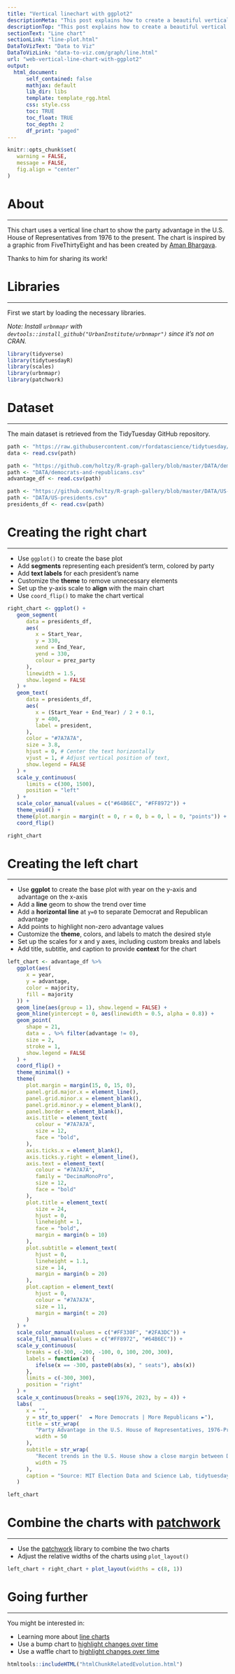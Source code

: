 ```yaml
---
title: "Vertical linechart with ggplot2"
descriptionMeta: "This post explains how to create a beautiful vertical line chart combined with nice customized legend made with ggplot2. It shows the party advantage in the U.S. House of Representatives from 1976 to the present."
descriptionTop: "This post explains how to create a beautiful vertical [line chart](line-plot.html) with [ggplot2](ggplot2-package.html). It shows the party advantage in the U.S. House of Representatives from 1976 to the present."
sectionText: "Line chart"
sectionLink: "line-plot.html"
DataToVizText: "Data to Viz"
DataToVizLink: "data-to-viz.com/graph/line.html"
url: "web-vertical-line-chart-with-ggplot2"
output:
  html_document:
      self_contained: false    
      mathjax: default
      lib_dir: libs
      template: template_rgg.html
      css: style.css
      toc: TRUE
      toc_float: TRUE
      toc_depth: 2
      df_print: "paged"
---
```


```r
knitr::opts_chunk$set(
   warning = FALSE,
   message = FALSE,
   fig.align = "center"
)
```

<div class="container">

# About
***

This chart uses a vertical line chart to show the party advantage in the U.S. House of Representatives from 1976 to the present. The chart is inspired by a graphic from FiveThirtyEight and has been created by [Aman Bhargava](https://aman.bh/).

Thanks to him for sharing its work!

# Libraries
***

First we start by loading the necessary libraries.

_Note: Install `urbnmapr` with `devtools::install_github("UrbanInstitute/urbnmapr")` since it's not on CRAN._

```r
library(tidyverse)
library(tidytuesdayR)
library(scales)
library(urbnmapr)
library(patchwork)
```

# Dataset
***

The main dataset is retrieved from the TidyTuesday GitHub repository.

```r
path <- "https://raw.githubusercontent.com/rfordatascience/tidytuesday/master/data/2023/2023-11-07/house.csv"
data <- read.csv(path)

path <- "https://github.com/holtzy/R-graph-gallery/blob/master/DATA/democrats-and-republicans.csv?raw=true"
path <- "DATA/democrats-and-republicans.csv"
advantage_df <- read.csv(path)

path <- "https://github.com/holtzy/R-graph-gallery/blob/master/DATA/US-presidents.csv?raw=true"
path <- "DATA/US-presidents.csv"
presidents_df <- read.csv(path)
```



# Creating the right chart
***


- Use `ggplot()` to create the base plot
- Add **segments** representing each president's term, colored by party
- Add **text labels** for each president's name
- Customize the **theme** to remove unnecessary elements
- Set up the y-axis scale to **align** with the main chart
- Use `coord_flip()` to make the chart vertical


```r
right_chart <- ggplot() +
   geom_segment(
      data = presidents_df,
      aes(
         x = Start_Year,
         y = 330,
         xend = End_Year,
         yend = 330,
         colour = prez_party
      ),
      linewidth = 1.5,
      show.legend = FALSE
   ) +
   geom_text(
      data = presidents_df,
      aes(
         x = (Start_Year + End_Year) / 2 + 0.1,
         y = 400,
         label = president,
      ),
      color = "#7A7A7A",
      size = 3.8,
      hjust = 0, # Center the text horizontally
      vjust = 1, # Adjust vertical position of text,
      show.legend = FALSE
   ) +
   scale_y_continuous(
      limits = c(300, 1500),
      position = "left"
   ) +
   scale_color_manual(values = c("#64B6EC", "#FF8972")) +
   theme_void() +
   theme(plot.margin = margin(t = 0, r = 0, b = 0, l = 0, "points")) +
   coord_flip()

right_chart
```

# Creating the left chart
***

- Use **ggplot** to create the base plot with year on the y-axis and advantage on the x-axis
- Add a **line** geom to show the trend over time
- Add a **horizontal line** at `y=0` to separate Democrat and Republican advantage
- Add points to highlight non-zero advantage values
- Customize the **theme**, colors, and labels to match the desired style
- Set up the scales for x and y axes, including custom breaks and labels
- Add title, subtitle, and caption to provide **context** for the chart



```r
left_chart <- advantage_df %>%
   ggplot(aes(
      x = year,
      y = advantage,
      color = majority,
      fill = majority
   )) +
   geom_line(aes(group = 1), show.legend = FALSE) +
   geom_hline(yintercept = 0, aes(linewidth = 0.5, alpha = 0.8)) +
   geom_point(
      shape = 21,
      data = . %>% filter(advantage != 0),
      size = 2,
      stroke = 1,
      show.legend = FALSE
   ) +
   coord_flip() +
   theme_minimal() +
   theme(
      plot.margin = margin(15, 0, 15, 0),
      panel.grid.major.x = element_line(),
      panel.grid.minor.x = element_blank(),
      panel.grid.minor.y = element_blank(),
      panel.border = element_blank(),
      axis.title = element_text(
         colour = "#7A7A7A",
         size = 12,
         face = "bold",
      ),
      axis.ticks.x = element_blank(),
      axis.ticks.y.right = element_line(),
      axis.text = element_text(
         colour = "#7A7A7A",
         family = "DecimaMonoPro",
         size = 12,
         face = "bold"
      ),
      plot.title = element_text(
         size = 24,
         hjust = 0,
         lineheight = 1,
         face = "bold",
         margin = margin(b = 10)
      ),
      plot.subtitle = element_text(
         hjust = 0,
         lineheight = 1.1,
         size = 14,
         margin = margin(b = 20)
      ),
      plot.caption = element_text(
         hjust = 0,
         colour = "#7A7A7A",
         size = 11,
         margin = margin(t = 20)
      )
   ) +
   scale_color_manual(values = c("#FF330F", "#2FA3DC")) +
   scale_fill_manual(values = c("#FF8972", "#64B6EC")) +
   scale_y_continuous(
      breaks = c(-300, -200, -100, 0, 100, 200, 300),
      labels = function(x) {
         ifelse(x == -300, paste0(abs(x), " seats"), abs(x))
      },
      limits = c(-300, 300),
      position = "right"
   ) +
   scale_x_continuous(breaks = seq(1976, 2023, by = 4)) +
   labs(
      x = "",
      y = str_to_upper("  ◄ More Democrats | More Republicans ►"),
      title = str_wrap(
         "Party Advantage in the U.S. House of Representatives, 1976-Present",
         width = 50
      ),
      subtitle = str_wrap(
         "Recent trends in the U.S. House show a close margin between Democrats and Republicans, resulting in fewer dramatic swings in party dominance.",
         width = 75
      ),
      caption = "Source: MIT Election Data and Science Lab, tidytuesday project \nggplot re-creation of an original graphic by FiveThirtyEight\n\nGraphic: Aman Bhargava | Twitter: @thedivtagguy | 🔗 aman.bh"
   )

left_chart
```


# Combine the charts with [patchwork](package/patchwork.html)
***


- Use the [patchwork](package/patchwork.html) library to combine the two charts
- Adjust the relative widths of the charts using `plot_layout()`


```r
left_chart + right_chart + plot_layout(widths = c(8, 1))
```




# Going further
***

You might be interested in:

- Learning more about [line charts](line-plot.html)
- Use a bump chart to [highlight changes over time](web-bump-plot-with-highlights.html)
- Use a waffle chart to [highlight changes over time](web-waffle-for-time-evolution.html)

<!-- Close container -->
</div>

```r
htmltools::includeHTML("htmlChunkRelatedEvolution.html")
```